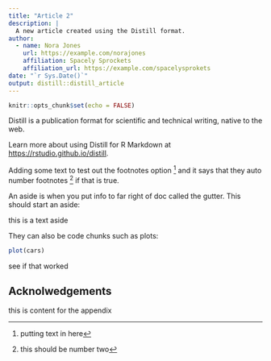 ```yaml
---
title: "Article 2"
description: |
  A new article created using the Distill format.
author:
  - name: Nora Jones 
    url: https://example.com/norajones
    affiliation: Spacely Sprockets
    affiliation_url: https://example.com/spacelysprokets
date: "`r Sys.Date()`"
output: distill::distill_article
---
```


```r
knitr::opts_chunk$set(echo = FALSE)
```

Distill is a publication format for scientific and technical writing, native to the web. 

Learn more about using Distill for R Markdown at <https://rstudio.github.io/distill>.

Adding some text to test out the footnotes option ^[putting text in here] and it says that they auto number footnotes ^[this should be number two] if that is true.


An aside is when you put info to far right of doc called the gutter. This should start an aside:

<aside>this is a text aside </aside>

They can also be code chunks such as plots:

<aside>
```r
plot(cars)
```
</aside>

see if that worked

## Acknolwedgements {.appendix}

this is content for the appendix



